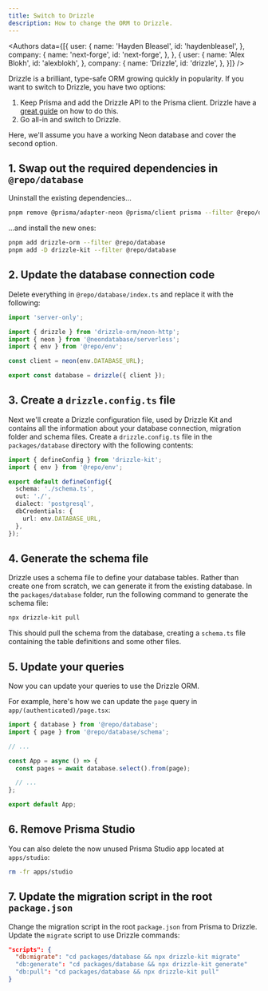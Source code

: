 ```yaml
---
title: Switch to Drizzle
description: How to change the ORM to Drizzle.
---
```


<Authors data={[{
  user: {
    name: 'Hayden Bleasel',
    id: 'haydenbleasel',
  },
  company: {
    name: 'next-forge',
    id: 'next-forge',
  },
}, {
  user: {
    name: 'Alex Blokh',
    id: 'alexblokh',
  },
  company: {
    name: 'Drizzle',
    id: 'drizzle',
  },
}]} />

Drizzle is a brilliant, type-safe ORM growing quickly in popularity. If you want to switch to Drizzle, you have two options:

1. Keep Prisma and add the Drizzle API to the Prisma client. Drizzle have a [great guide](https://orm.drizzle.team/docs/prisma) on how to do this.
2. Go all-in and switch to Drizzle.

Here, we'll assume you have a working Neon database and cover the second option.

## 1. Swap out the required dependencies in `@repo/database`

Uninstall the existing dependencies...

```sh Terminal
pnpm remove @prisma/adapter-neon @prisma/client prisma --filter @repo/database
```

...and install the new ones:

```sh Terminal
pnpm add drizzle-orm --filter @repo/database
pnpm add -D drizzle-kit --filter @repo/database
```

## 2. Update the database connection code

Delete everything in `@repo/database/index.ts` and replace it with the following:

```ts packages/database/index.ts
import 'server-only';

import { drizzle } from 'drizzle-orm/neon-http';
import { neon } from '@neondatabase/serverless';
import { env } from '@repo/env';

const client = neon(env.DATABASE_URL);

export const database = drizzle({ client });
```

## 3. Create a `drizzle.config.ts` file

Next we'll create a Drizzle configuration file, used by Drizzle Kit and contains all the information about your database connection, migration folder and schema files. Create a `drizzle.config.ts` file in the `packages/database` directory with the following contents:

```ts packages/database/drizzle.config.ts
import { defineConfig } from 'drizzle-kit';
import { env } from '@repo/env';

export default defineConfig({
  schema: './schema.ts',
  out: './',
  dialect: 'postgresql',
  dbCredentials: {
    url: env.DATABASE_URL,
  },
});
```

## 4. Generate the schema file

Drizzle uses a schema file to define your database tables. Rather than create one from scratch, we can generate it from the existing database. In the `packages/database` folder, run the following command to generate the schema file:

```sh
npx drizzle-kit pull
```

This should pull the schema from the database, creating a `schema.ts` file containing the table definitions and some other files.

## 5. Update your queries

Now you can update your queries to use the Drizzle ORM.

For example, here's how we can update the `page` query in `app/(authenticated)/page.tsx`:

```ts apps/app/app/(authenticated)/page.tsx {2, 7}
import { database } from '@repo/database';
import { page } from '@repo/database/schema';

// ...

const App = async () => {
  const pages = await database.select().from(page);

  // ...
};

export default App;
```

## 6. Remove Prisma Studio

You can also delete the now unused Prisma Studio app located at `apps/studio`:

```sh Terminal
rm -fr apps/studio
```

## 7. Update the migration script in the root `package.json`

Change the migration script in the root `package.json` from Prisma to Drizzle. Update the `migrate` script to use Drizzle commands:

```json
"scripts": {
  "db:migrate": "cd packages/database && npx drizzle-kit migrate"
  "db:generate": "cd packages/database && npx drizzle-kit generate"
  "db:pull": "cd packages/database && npx drizzle-kit pull"
}
```
